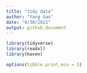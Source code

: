 ```yaml
---
title: "tidy data"
author: "Yang Gao"
date: "9/30/2021"
output: github_document
---
```


```r
library(tidyverse) 
library(readxl)
library(haven)

options(tibble.print_min = 5)
```









